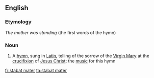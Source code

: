 ==English==

===Etymology===
{{etyl|la|en}} ''The mother was standing'' (the first words of the hymn)

===Noun===
{{wikipedia|Stabat Mater}}
{{en-noun|head=[[stabat]] [[mater]]}}

# {{lb|en|music}} A [[hymn]], sung in [[Latin]], telling of the sorrow of the [[Virgin Mary]] at the [[crucifixion]] of [[Jesus Christ]]; the [[music]] for this hymn

[[fr:stabat mater]]
[[ta:stabat mater]]